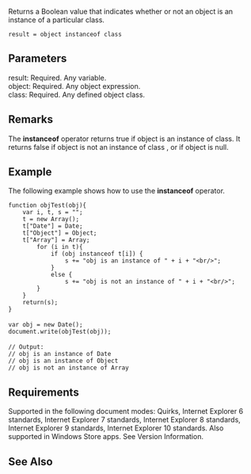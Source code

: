 Returns a Boolean value that indicates whether or not an object is an instance of a particular class.

 result = object instanceof class

==Parameters==
; result: Required. Any variable.
; object: Required. Any object expression.
; class: Required. Any defined object class.

==Remarks==
The '''instanceof''' operator returns true if object is an instance of class. It returns false if object is not an instance of class , or if object is null.


==Example==
The following example shows how to use the '''instanceof''' operator.

 function objTest(obj){
     var i, t, s = "";
     t = new Array();
     t["Date"] = Date;
     t["Object"] = Object;
     t["Array"] = Array;
         for (i in t){
             if (obj instanceof t[i]) { 
                 s += "obj is an instance of " + i + "&lt;br/&gt;";
             }
             else {
                 s += "obj is not an instance of " + i + "&lt;br/&gt;";
         }
     }
     return(s);
 }
 
 var obj = new Date();
 document.write(objTest(obj));
 
 // Output: 
 // obj is an instance of Date
 // obj is an instance of Object
 // obj is not an instance of Array

==Requirements==
Supported in the following document modes: Quirks, Internet Explorer 6 standards, Internet Explorer 7 standards, Internet Explorer 8 standards, Internet Explorer 9 standards, Internet Explorer 10 standards. Also supported in Windows Store apps. See Version Information.


==See Also==

              

              
